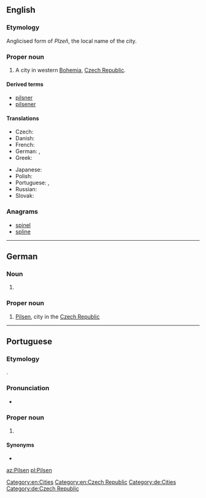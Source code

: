{{also|pilsen}}
==English==
{{wikipedia}}

===Etymology===
Anglicised form of ''Plzeň'', the local name of the city.

===Proper noun===
{{en-proper noun}}

# A city in western [[Bohemia]], [[Czech Republic]].

====Derived terms====
* [[pilsner]]
* [[pilsener]]

====Translations====
{{trans-top|city in the Czech Republic}}
* Czech: {{t+|cs|Plzeň|f}}
* Danish: {{t|da|Plzeň}}
* French: {{t|fr|Pilsen|m}}
* German: {{t|de|Pilsen|n}}, {{t+|de|Plzeň|n}}
* Greek: {{t|el|Πίλσεν}}
{{trans-mid}}
* Japanese: {{t|ja|ピルゼン|tr=Piruzen|sc=Jpan}}
* Polish: {{t+|pl|Pilzno|n}}
* Portuguese: {{t|pt|Pilsen|f}}, {{t|pt|Plzen|f}}
* Russian: {{t|ru|Пльзень|m}}
* Slovak: {{t|sk|Plzeň|f}}
{{trans-bottom}}

===Anagrams===
* [[spinel#English|spinel]]
* [[spline#English|spline]]

[[Category:en:Cities]]
[[Category:en:Czech Republic]]

----

==German==
{{wikipedia|lang=de}}

===Noun===
{{head|de|noun form|g=n}}

# {{inflection of|Pils||dat|p|lang=de}}

===Proper noun===
{{de-proper noun|n}}

# [[#English|Pilsen]], city in the [[Czech Republic]]

[[Category:de:Cities]]
[[Category:de:Czech Republic]]

----

==Portuguese==

===Etymology===
{{bor|pt|de|Pilsen}}.

===Pronunciation===
* {{a|Brazil}} {{IPA|/ˈpiw.sẽj̃/|lang=pt}}

===Proper noun===
{{pt-proper noun|f}}

# {{place|pt|city|c/Czech Republic|t1=Pilsen|t2=Plzen}}

====Synonyms====
* {{l|pt|Plzen}}

[[az:Pilsen]]
[[pl:Pilsen]]